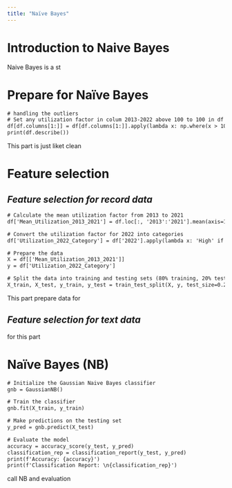 ```yaml
---
title: "Naïve Bayes"
---
```


# **Introduction to Naive Bayes**

Naive Bayes is a st

# **Prepare for Naïve Bayes**

```txt
# handling the outliers
# Set any utilization factor in colum 2013-2022 above 100 to 100 in df
df[df.columns[1:]] = df[df.columns[1:]].apply(lambda x: np.where(x > 100, 100, x))
print(df.describe())
```

This part is just liket clean

# **Feature selection**

## *Feature selection for record data*

```txt
# Calculate the mean utilization factor from 2013 to 2021
df['Mean_Utilization_2013_2021'] = df.loc[:, '2013':'2021'].mean(axis=1)

# Convert the utilization factor for 2022 into categories
df['Utilization_2022_Category'] = df['2022'].apply(lambda x: 'High' if x >= 90 else 'Low')

# Prepare the data
X = df[['Mean_Utilization_2013_2021']]
y = df['Utilization_2022_Category']

# Split the data into training and testing sets (80% training, 20% testing)
X_train, X_test, y_train, y_test = train_test_split(X, y, test_size=0.2, random_state=42)
```

This part prepare data for

## *Feature selection for text data*

for this part

# **Naïve Bayes (NB)**

```txt
# Initialize the Gaussian Naive Bayes classifier
gnb = GaussianNB()

# Train the classifier
gnb.fit(X_train, y_train)

# Make predictions on the testing set
y_pred = gnb.predict(X_test)

# Evaluate the model
accuracy = accuracy_score(y_test, y_pred)
classification_rep = classification_report(y_test, y_pred)
print(f'Accuracy: {accuracy}')
print(f'Classification Report: \n{classification_rep}')
```

call NB and evaluation

#